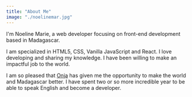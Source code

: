 ```yaml
---
title: "About Me"
image: "./noelinemar.jpg"
---
```


I'm Noeline Marie, a web developer focusing on front-end development based in Madagascar.

I am specialized in HTML5, CSS, Vanilla JavaScript and React. I love developing and sharing my knowledge. I have been willing to make an impactful job to the world.

I am so pleased that [Onja](https://onja.org/) has given me the opportunity to make the world and Madagascar better. I have spent two or so more incredible year to be able to speak English and become a developer.
